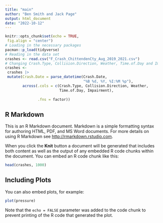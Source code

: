 ```yaml
---
title: "main"
author: "Ben Smith and Jack Page"
output: html_document
date: "2022-10-12"
---
```


```r
knitr::opts_chunk$set(echo = TRUE,
 fig.align = "center")
# Loading in the necessary packages
pacman::p_load(tidyverse)
# Reading in the data set
crashes <- read.csv("F_Crash_ChittendenCty_Aug_2019_2021.csv")
# Changing Crash.Type, Collision.Direction, Weather, Time.of.Day and Impairment into factors:
crashes <-
 crashes |>
 mutate(Crash.Date = parse_datetime(Crash.Date, 
                                    "%B %d, %Y, %I:%M %p"), 
        across(.cols = c(Crash.Type, Collision.Direction, Weather, 
                         Time.of.Day, Impairment),
 
               .fns = factor))


```

## R Markdown

This is an R Markdown document. Markdown is a simple formatting syntax for authoring HTML, PDF, and MS Word documents. For more details on using R Markdown see <http://rmarkdown.rstudio.com>.

When you click the **Knit** button a document will be generated that includes both content as well as the output of any embedded R code chunks within the document. You can embed an R code chunk like this:

```r

head(crashes, 1000)
```

## Including Plots

You can also embed plots, for example:

```r
plot(pressure)
```

Note that the `echo = FALSE` parameter was added to the code chunk to prevent printing of the R code that generated the plot.
